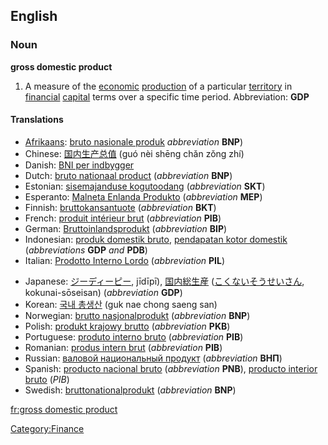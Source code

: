 ==English==

===Noun===

'''gross domestic product'''

# A measure of the [[economic]] [[production]] of a particular [[territory]] in [[financial]] [[capital]] terms over a specific time period.  Abbreviation: '''GDP'''

====Translations====
{{trans-top|gross domestic product}}
*[[Afrikaans]]: [[bruto nasionale produk]] ''abbreviation'' '''BNP''')
*Chinese: [[国内生产总值]] (guó nèi shēng chǎn zǒng zhí)
*Danish: [[BNI per indbygger]]
*Dutch: [[bruto nationaal product]] (''abbreviation'' '''BNP''')
*Estonian: [[sisemajanduse kogutoodang]] (''abbreviation'' '''SKT''')
*Esperanto: [[Malneta Enlanda Produkto]] (''abbreviation'' '''MEP''')
*Finnish: [[bruttokansantuote]] (''abbreviation'' '''BKT''')
*French: [[produit intérieur brut]] {{m}} (''abbreviation'' '''PIB''')
*German: [[Bruttoinlandsprodukt]] {{n}} (''abbreviation'' '''BIP''')
*Indonesian: [[produk domestik bruto]], [[pendapatan kotor domestik]] (''abbreviations'' '''GDP''' ''and'' '''PDB''')
*Italian: [[Prodotto Interno Lordo]] (''abbreviation'' '''PIL''')
{{trans-mid}}
*Japanese: [[ジーディーピー]], jīdīpī), [[国内]][[総生産]] ([[こくない]][[そうせいさん]], kokunai-sōseisan) (''abbreviation'' '''GDP''')
*Korean: [[국내 총생산]] (guk nae chong saeng san)
*Norwegian: [[brutto nasjonalprodukt]] (''abbreviation'' '''BNP''')
*Polish: [[produkt krajowy brutto]] (''abbreviation'' '''PKB''')
*Portuguese: [[produto interno bruto]] (''abbreviation'' '''PIB''')
*Romanian: [[produs intern brut]] (''abbreviation'' '''PIB''')
*Russian: [[валовой национальный продукт]] (''abbreviation'' '''ВНП''')
*Spanish: [[producto nacional bruto]] (''abbreviation'' '''PNB'''), [[producto interior bruto]] (''PIB'')
*Swedish: [[bruttonationalprodukt]] (''abbreviation'' '''BNP''')
{{trans-bottom}}

[[Category:Finance]]

[[fr:gross domestic product]]